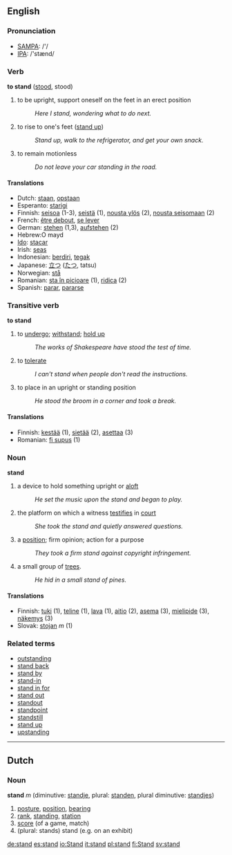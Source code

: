 ==English==
=== Pronunciation ===
*[[w:SAMPA|SAMPA]]: /'/
*[[w:IPA|IPA]]: /'stænd/

=== Verb ===
'''to stand''' ([[stood]], stood)

# to be upright, support oneself on the feet in an erect position
#:''Here I stand, wondering what to do next.''
# to rise to one's feet ([[stand up]])
#:''Stand up, walk to the refrigerator, and get your own snack.''
# to remain motionless
#:''Do not leave your car standing in the road.''

==== Translations ====
*Dutch: [[staan]], [[opstaan]]
*Esperanto: [[starigi]]
*Finnish: [[seisoa]] (1-3), [[seistä]] (1), [[nousta ylös]] (2), [[nousta seisomaan]] (2)
*French: [[être debout]], [[se lever]]
*German: [[stehen]] (1,3), [[aufstehen]] (2)
*Hebrew:O mayd
*[[Ido]]: [[stacar]]
*Irish: [[seas]]
*Indonesian: [[diri|berdiri]], [[tegak]]
*Japanese: [[立つ]] ([[たつ]], tatsu)
*Norwegian: [[stå]]
*Romanian: [[sta în picioare]] (1), [[ridica]] (2)
*Spanish: [[parar]], [[pararse]]

===Transitive verb===
'''to stand'''

# to [[undergo]]; [[withstand]]; [[hold up]]
#:''The works of Shakespeare have stood the test of time.''
# to [[tolerate]]
#:''I can't stand when people don't read the instructions.''
# to place in an upright or standing position
#:''He stood the broom in a corner and took a break.''

==== Translations ====
*Finnish: [[kestää]] (1), [[sietää]] (2), [[asettaa]] (3)
*Romanian: [[fi supus]] (1)

===Noun===
'''stand'''
# a device to hold something upright or [[aloft]]
#: ''He set the music upon the stand and began to play.''
# the platform on which a witness [[testifies]] in [[court]]
#: ''She took the stand and quietly answered questions.''
# a [[position]]; firm opinion; action for a purpose
#: ''They took a firm stand against copyright infringement.''
# a small group of [[trees]].
#: ''He hid in a small stand of pines.''

==== Translations ====
*Finnish: [[tuki]] (1), [[teline]] (1), [[lava]] (1), [[aitio]] (2), [[asema]] (3), [[mielipide]] (3), [[näkemys]] (3)
*Slovak: [[stojan]] ''m'' (1)

=== Related terms ===
*[[outstanding]]
*[[stand back]]
*[[stand by]]
*[[stand-in]]
*[[stand in for]]
*[[stand out]]
*[[standout]]
*[[standpoint]] 
*[[standstill]] 
*[[stand up]]
*[[upstanding]]
----

==Dutch==

===Noun===
'''stand''' ''m'' (diminutive: [[standje]], plural: [[standen]], plural diminutive: [[standjes]])

# [[posture]], [[position]], [[bearing]]
# [[rank]], [[standing]], [[station]]
# [[score]] (of a game, match)
# (plural: stands) stand (e.g. on an exhibit)

[[de:stand]]
[[es:stand]]
[[io:Stand]]
[[it:stand]]
[[pl:stand]]
[[fi:Stand]]
[[sv:stand]]